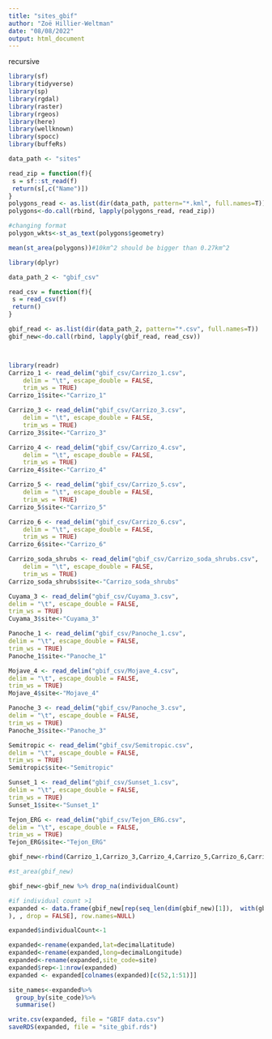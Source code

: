 ```yaml
---
title: "sites_gbif"
author: "Zoë Hillier-Weltman"
date: "08/08/2022"
output: html_document
---
```

recursive
```r
library(sf)
library(tidyverse)
library(sp)
library(rgdal)
library(raster)
library(rgeos)
library(here)
library(wellknown)
library(spocc)
library(buffeRs)

data_path <- "sites"

read_zip = function(f){
 s = sf::st_read(f)
 return(s[,c("Name")])
}
polygons_read <- as.list(dir(data_path, pattern="*.kml", full.names=T)) 
polygons<-do.call(rbind, lapply(polygons_read, read_zip))

#changing format
polygon_wkts<-st_as_text(polygons$geometry)

mean(st_area(polygons))#10km^2 should be bigger than 0.27km^2

```

```r
library(dplyr)

data_path_2 <- "gbif_csv"

read_csv = function(f){
 s = read_csv(f)
 return()
}

gbif_read <- as.list(dir(data_path_2, pattern="*.csv", full.names=T)) 
gbif_new<-do.call(rbind, lapply(gbif_read, read_csv))



library(readr)
Carrizo_1 <- read_delim("gbif_csv/Carrizo_1.csv", 
    delim = "\t", escape_double = FALSE, 
    trim_ws = TRUE)
Carrizo_1$site<-"Carrizo_1"

Carrizo_3 <- read_delim("gbif_csv/Carrizo_3.csv", 
    delim = "\t", escape_double = FALSE, 
    trim_ws = TRUE)
Carrizo_3$site<-"Carrizo_3"

Carrizo_4 <- read_delim("gbif_csv/Carrizo_4.csv", 
    delim = "\t", escape_double = FALSE, 
    trim_ws = TRUE)
Carrizo_4$site<-"Carrizo_4"

Carrizo_5 <- read_delim("gbif_csv/Carrizo_5.csv", 
    delim = "\t", escape_double = FALSE, 
    trim_ws = TRUE)
Carrizo_5$site<-"Carrizo_5"

Carrizo_6 <- read_delim("gbif_csv/Carrizo_6.csv", 
    delim = "\t", escape_double = FALSE, 
    trim_ws = TRUE)
Carrizo_6$site<-"Carrizo_6"

Carrizo_soda_shrubs <- read_delim("gbif_csv/Carrizo_soda_shrubs.csv", 
    delim = "\t", escape_double = FALSE, 
    trim_ws = TRUE)
Carrizo_soda_shrubs$site<-"Carrizo_soda_shrubs"

Cuyama_3 <- read_delim("gbif_csv/Cuyama_3.csv", 
delim = "\t", escape_double = FALSE, 
trim_ws = TRUE)
Cuyama_3$site<-"Cuyama_3"

Panoche_1 <- read_delim("gbif_csv/Panoche_1.csv", 
delim = "\t", escape_double = FALSE, 
trim_ws = TRUE)
Panoche_1$site<-"Panoche_1"

Mojave_4 <- read_delim("gbif_csv/Mojave_4.csv", 
delim = "\t", escape_double = FALSE, 
trim_ws = TRUE)
Mojave_4$site<-"Mojave_4"

Panoche_3 <- read_delim("gbif_csv/Panoche_3.csv", 
delim = "\t", escape_double = FALSE, 
trim_ws = TRUE)
Panoche_3$site<-"Panoche_3"

Semitropic <- read_delim("gbif_csv/Semitropic.csv", 
delim = "\t", escape_double = FALSE, 
trim_ws = TRUE)
Semitropic$site<-"Semitropic"

Sunset_1 <- read_delim("gbif_csv/Sunset_1.csv", 
delim = "\t", escape_double = FALSE, 
trim_ws = TRUE)
Sunset_1$site<-"Sunset_1"

Tejon_ERG <- read_delim("gbif_csv/Tejon_ERG.csv", 
delim = "\t", escape_double = FALSE, 
trim_ws = TRUE)
Tejon_ERG$site<-"Tejon_ERG"

gbif_new<-rbind(Carrizo_1,Carrizo_3,Carrizo_4,Carrizo_5,Carrizo_6,Carrizo_soda_shrubs,Cuyama_3,Mojave_4,Panoche_1,Panoche_3,Semitropic,Sunset_1,Tejon_ERG)

#st_area(gbif_new)

```

```r
gbif_new<-gbif_new %>% drop_na(individualCount)

#if individual count >1
expanded <- data.frame(gbif_new[rep(seq_len(dim(gbif_new)[1]),  with(gbif_new, ifelse(individualCount > 0 & !is.na(individualCount), individualCount, 1))
), , drop = FALSE], row.names=NULL)

expanded$individualCount<-1

expanded<-rename(expanded,lat=decimalLatitude)
expanded<-rename(expanded,long=decimalLongitude)
expanded<-rename(expanded,site_code=site)
expanded$rep<-1:nrow(expanded)
expanded <- expanded[colnames(expanded)[c(52,1:51)]]

site_names<-expanded%>%
  group_by(site_code)%>%
  summarise()

write.csv(expanded, file = "GBIF data.csv")
saveRDS(expanded, file = "site_gbif.rds")

```

